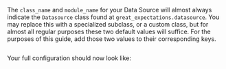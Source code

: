 The `class_name` and `module_name` for your Data Source will almost always indicate the `Datasource` class found at `great_expectations.datasource`.  You may replace this with a specialized subclass, or a custom class, but for almost all regular purposes these two default values will suffice.  For the purposes of this guide, add those two values to their corresponding keys.

```python title="Python" name="version-0.17.23 datasource_configuration_class_and_module_keys"
```

Your full configuration should now look like:

```python title="Python" name="version-0.17.23 datasource_configuration_post_class_and_module_keys"
```